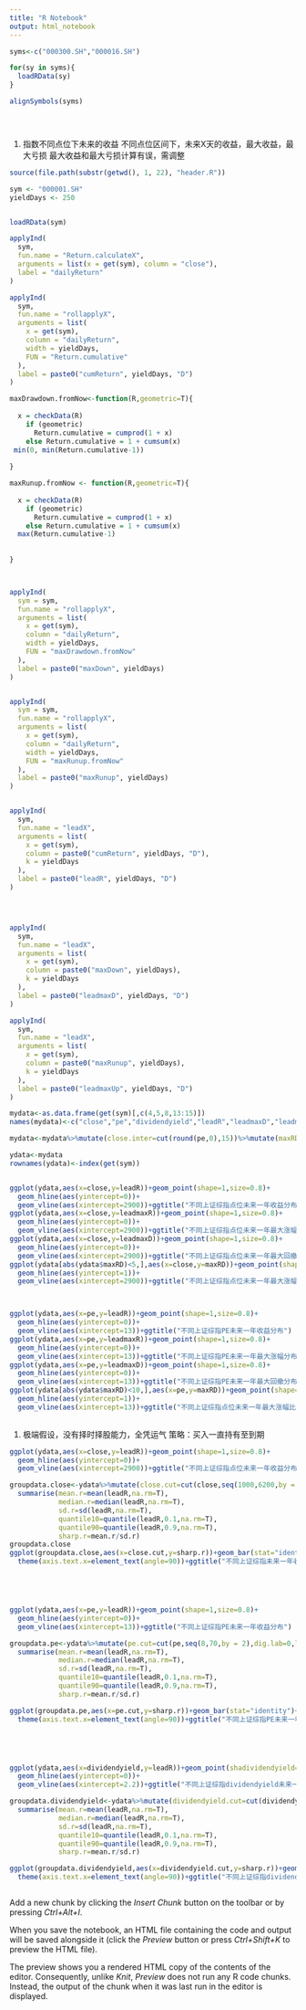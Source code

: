 ```yaml
---
title: "R Notebook"
output: html_notebook
---
```


```r
syms<-c("000300.SH","000016.SH")

for(sy in syms){
  loadRData(sy)
}

alignSymbols(syms)





```

1. 指数不同点位下未来的收益
不同点位区间下，未来X天的收益，最大收益，最大亏损
最大收益和最大亏损计算有误，需调整
```r

source(file.path(substr(getwd(), 1, 22), "header.R"))

sym <- "000001.SH"
yieldDays <- 250


loadRData(sym)

applyInd(
  sym,
  fun.name = "Return.calculateX",
  arguments = list(x = get(sym), column = "close"),
  label = "dailyReturn"
)

applyInd(
  sym,
  fun.name = "rollapplyX",
  arguments = list(
    x = get(sym),
    column = "dailyReturn",
    width = yieldDays,
    FUN = "Return.cumulative"
  ),
  label = paste0("cumReturn", yieldDays, "D")
)

maxDrawdown.fromNow<-function(R,geometric=T){
  
  x = checkData(R)
    if (geometric) 
      Return.cumulative = cumprod(1 + x)
    else Return.cumulative = 1 + cumsum(x)
 min(0, min(Return.cumulative-1))
  
}

maxRunup.fromNow <- function(R,geometric=T){
  
  x = checkData(R)
    if (geometric) 
      Return.cumulative = cumprod(1 + x)
    else Return.cumulative = 1 + cumsum(x)
  max(Return.cumulative-1)
  
  
}



applyInd(
  sym = sym,
  fun.name = "rollapplyX",
  arguments = list(
    x = get(sym),
    column = "dailyReturn",
    width = yieldDays,
    FUN = "maxDrawdown.fromNow"
  ),
  label = paste0("maxDown", yieldDays)
)


applyInd(
  sym = sym,
  fun.name = "rollapplyX",
  arguments = list(
    x = get(sym),
    column = "dailyReturn",
    width = yieldDays,
    FUN = "maxRunup.fromNow"
  ),
  label = paste0("maxRunup", yieldDays)
)


applyInd(
  sym,
  fun.name = "leadX",
  arguments = list(
    x = get(sym),
    column = paste0("cumReturn", yieldDays, "D"),
    k = yieldDays
  ),
  label = paste0("leadR", yieldDays, "D")
)




applyInd(
  sym,
  fun.name = "leadX",
  arguments = list(
    x = get(sym),
    column = paste0("maxDown", yieldDays),
    k = yieldDays
  ),
  label = paste0("leadmaxD", yieldDays, "D")
)

applyInd(
  sym,
  fun.name = "leadX",
  arguments = list(
    x = get(sym),
    column = paste0("maxRunup", yieldDays),
    k = yieldDays
  ),
  label = paste0("leadmaxUp", yieldDays, "D")
) 

mydata<-as.data.frame(get(sym)[,c(4,5,8,13:15)])
names(mydata)<-c("close","pe","dividendyield","leadR","leadmaxD","leadmaxR")

mydata<-mydata%>%mutate(close.inter=cut(round(pe,0),15))%>%mutate(maxRD=leadmaxR/leadmaxD)

ydata<-mydata
rownames(ydata)<-index(get(sym))


ggplot(ydata,aes(x=close,y=leadR))+geom_point(shape=1,size=0.8)+
  geom_hline(aes(yintercept=0))+
  geom_vline(aes(xintercept=2900))+ggtitle("不同上证综指点位未来一年收益分布")
ggplot(ydata,aes(x=close,y=leadmaxR))+geom_point(shape=1,size=0.8)+
  geom_hline(aes(yintercept=0))+
  geom_vline(aes(xintercept=2900))+ggtitle("不同上证综指点位未来一年最大涨幅分布")
ggplot(ydata,aes(x=close,y=leadmaxD))+geom_point(shape=1,size=0.8)+
  geom_hline(aes(yintercept=0))+
  geom_vline(aes(xintercept=2900))+ggtitle("不同上证综指点位未来一年最大回撤分布")
ggplot(ydata[abs(ydata$maxRD)<5,],aes(x=close,y=maxRD))+geom_point(shape=1,size=0.8)+
  geom_hline(aes(yintercept=1))+
  geom_vline(aes(xintercept=2900))+ggtitle("不同上证综指点位未来一年最大涨幅比最大回撤分布")



ggplot(ydata,aes(x=pe,y=leadR))+geom_point(shape=1,size=0.8)+
  geom_hline(aes(yintercept=0))+
  geom_vline(aes(xintercept=13))+ggtitle("不同上证综指PE未来一年收益分布")
ggplot(ydata,aes(x=pe,y=leadmaxR))+geom_point(shape=1,size=0.8)+
  geom_hline(aes(yintercept=0))+
  geom_vline(aes(xintercept=13))+ggtitle("不同上证综指PE未来一年最大涨幅分布")
ggplot(ydata,aes(x=pe,y=leadmaxD))+geom_point(shape=1,size=0.8)+
  geom_hline(aes(yintercept=0))+
  geom_vline(aes(xintercept=13))+ggtitle("不同上证综指PE未来一年最大回撤分布")
ggplot(ydata[abs(ydata$maxRD)<10,],aes(x=pe,y=maxRD))+geom_point(shape=1,size=0.8)+
  geom_hline(aes(yintercept=1))+
  geom_vline(aes(xintercept=13))+ggtitle("不同上证综指点位未来一年最大涨幅比最大回撤分布")
  


```

1. 极端假设，没有择时择股能力，全凭运气
策略：买入一直持有至到期
```r


ggplot(ydata,aes(x=close,y=leadR))+geom_point(shape=1,size=0.8)+
  geom_hline(aes(yintercept=0))+
  geom_vline(aes(xintercept=2900))+ggtitle("不同上证综指点位未来一年收益分布")

groupdata.close<-ydata%>%mutate(close.cut=cut(close,seq(1000,6200,by = 200),dig.lab=0,labels=paste0(seq(1100,6200,by=200),"±100")))%>%group_by(close.cut)%>%
  summarise(mean.r=mean(leadR,na.rm=T),
            median.r=median(leadR,na.rm=T),
            sd.r=sd(leadR,na.rm=T),
            quantile10=quantile(leadR,0.1,na.rm=T),
            quantile90=quantile(leadR,0.9,na.rm=T),
            sharp.r=mean.r/sd.r)
groupdata.close
ggplot(groupdata.close,aes(x=close.cut,y=sharp.r))+geom_bar(stat="identity")+
  theme(axis.text.x=element_text(angle=90))+ggtitle("不同上证综指未来一年收益平均值分布")





ggplot(ydata,aes(x=pe,y=leadR))+geom_point(shape=1,size=0.8)+
  geom_hline(aes(yintercept=0))+
  geom_vline(aes(xintercept=13))+ggtitle("不同上证综指PE未来一年收益分布")

groupdata.pe<-ydata%>%mutate(pe.cut=cut(pe,seq(8,70,by = 2),dig.lab=0,labels=paste0(seq(9,69,by=2),"±1")))%>%group_by(pe.cut)%>%
  summarise(mean.r=mean(leadR,na.rm=T),
            median.r=median(leadR,na.rm=T),
            sd.r=sd(leadR,na.rm=T),
            quantile10=quantile(leadR,0.1,na.rm=T),
            quantile90=quantile(leadR,0.9,na.rm=T),
            sharp.r=mean.r/sd.r)

ggplot(groupdata.pe,aes(x=pe.cut,y=sharp.r))+geom_bar(stat="identity")+
  theme(axis.text.x=element_text(angle=90))+ggtitle("不同上证综指PE未来一年收益平均值分布")





ggplot(ydata,aes(x=dividendyield,y=leadR))+geom_point(shadividendyield=1,size=0.8)+
  geom_hline(aes(yintercept=0))+
  geom_vline(aes(xintercept=2.2))+ggtitle("不同上证综指dividendyield未来一年收益分布")

groupdata.dividendyield<-ydata%>%mutate(dividendyield.cut=cut(dividendyield,seq(8,70,by = 2),dig.lab=0,labels=paste0(seq(9,69,by=2),"±1")))%>%group_by(dividendyield.cut)%>%
  summarise(mean.r=mean(leadR,na.rm=T),
            median.r=median(leadR,na.rm=T),
            sd.r=sd(leadR,na.rm=T),
            quantile10=quantile(leadR,0.1,na.rm=T),
            quantile90=quantile(leadR,0.9,na.rm=T),
            sharp.r=mean.r/sd.r)

ggplot(groupdata.dividendyield,aes(x=dividendyield.cut,y=sharp.r))+geom_bar(stat="identity")+
  theme(axis.text.x=element_text(angle=90))+ggtitle("不同上证综指dividendyield未来一年收益平均值分布")



```


Add a new chunk by clicking the *Insert Chunk* button on the toolbar or by pressing *Ctrl+Alt+I*.

When you save the notebook, an HTML file containing the code and output will be saved alongside it (click the *Preview* button or press *Ctrl+Shift+K* to preview the HTML file).

The preview shows you a rendered HTML copy of the contents of the editor. Consequently, unlike *Knit*, *Preview* does not run any R code chunks. Instead, the output of the chunk when it was last run in the editor is displayed.
